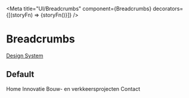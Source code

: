 

<Meta
  title="UI/Breadcrumbs"
  component={Breadcrumbs}
  decorators={[(storyFn) => <Decorator>{storyFn()}</Decorator>]}
/>

# Breadcrumbs

[Design System](https://designsystem.amsterdam.nl/7awj1hc9f/p/35ca97-breadcrumbs)

## Default

<Preview>
  <Story name="Default">
    <Breadcrumbs>
      <BreadcrumbsItem href="/">Home</BreadcrumbsItem>
      <BreadcrumbsItem href="/innovatie">Innovatie</BreadcrumbsItem>
      <BreadcrumbsItem href="/innovatie/bouwprojecten">
        Bouw- en verkkeersprojecten
      </BreadcrumbsItem>
      <BreadcrumbsItem href="/innovatie/bouwprojecten/contact">
        Contact
      </BreadcrumbsItem>
    </Breadcrumbs>
  </Story>
</Preview>
